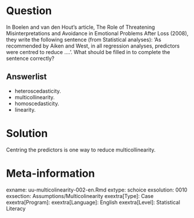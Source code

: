 
Question
========
In Boelen and van den Hout's article, The Role of Threatening Misinterpretations and Avoidance in Emotional Problems After Loss (2008), they write the following sentence (from Statistical analyses): ‘As recommended by Aiken and West, in all regression analyses, predictors were centred to reduce ....’. 
What should be filled in to complete the sentence correctly?

Answerlist
----------
* heteroscedasticity.
* multicollinearity.
* homoscedasticity.
* linearity.

Solution
========
Centring the predictors is one way to reduce multicollinearity.


Meta-information
================
exname: uu-multicolinearity-002-en.Rmd
extype: schoice
exsolution: 0010
exsection: Assumptions/Multicolinearity
exextra[Type]: Case
exextra[Program]: 
exextra[Language]: English
exextra[Level]: Statistical Literacy
